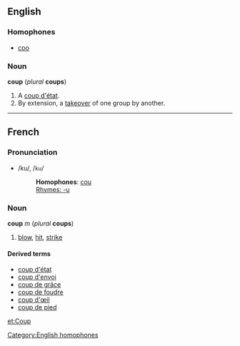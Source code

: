 ==English==
===Homophones===
*[[coo]]
[[Category:English homophones]]

===Noun===
'''coup''' (''plural'' '''coups''')

#A [[coup d'état]].
#By extension, a [[takeover]] of one group by another.

----
==French==
===Pronunciation===
*/ku/, /<tt>ku</tt>/
*:'''Homophones''': [[cou]]
*:[[Rhymes:French:-u|Rhymes: -u]]

===Noun===
'''coup''' ''m'' (''plural'' '''coups''')

#[[blow]], [[hit]], [[strike]]

====Derived terms====
*[[coup d'état#French|coup d'état]]
*[[coup d'envoi]]
*[[coup de grâce]]
*[[coup de foudre]]
*[[coup d'œil]]
*[[coup de pied]]

[[et:Coup]]